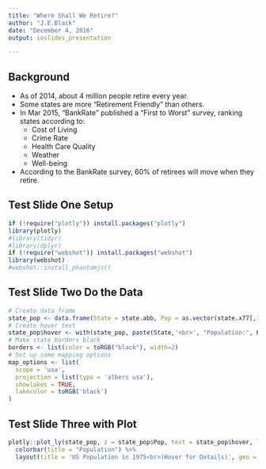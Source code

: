 ```yaml
---
title: "Where Shall We Retire?"
author: "J.E.Black"
date: "December 4, 2016"
output: ioslides_presentation

---
```

## Background

* As of 2014, about 4 million people retire every year.
* Some states are more "Retirement Friendly" than others.
* In Mar 2015, "BankRate" published a "First to Worst" survey, ranking states according to:
    + Cost of Living
    + Crime Rate
    + Health Care Quality
    + Weather
    + Well-being
* According to the BankRate survey, 60% of retirees will move when they retire.

## Test Slide One Setup

```r
if (!require("plotly")) install.packages("plotly")
library(plotly)
#library(tidyr)
#library(dplyr)
if (!require("webshot")) install.packages("webshot")
library(webshot)
#webshot::install_phantomjs()
```

## Test Slide Two Do the Data

```r
# Create data frame
state_pop <- data.frame(State = state.abb, Pop = as.vector(state.x77[,1]))
# Create hover text
state_pop$hover <- with(state_pop, paste(State,'<br>', "Population:", Pop))
# Make state borders black
borders <- list(color = toRGB("black"), width=2)
# Set up some mapping options
map_options <- list(
  scope = 'usa',
  projection = list(type = 'albers usa'),
  showlakes = TRUE,
  lakecolor = toRGB('black')
)
```

## Test Slide Three with Plot

```r
plotly::plot_ly(state_pop, z = state_pop$Pop, text = state_pop$hover, locations = state_pop$State, type = 'choropleth', locationmode = 'USA-states', color = state_pop$Pop, colors = 'Blues', marker = list(line = borders)) %>%
  colorbar(title = "Population") %>%
  layout(title = 'US Population in 1975<br>(Hover for Details)', geo = map_options)
```

